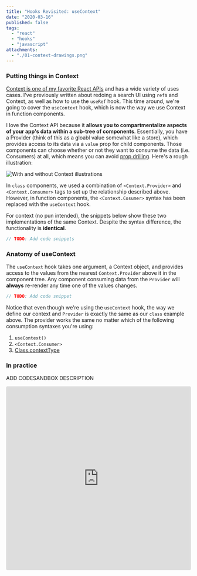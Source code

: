 ```yaml
---
title: "Hooks Revisited: useContext"
date: "2020-03-16"
published: false
tags:
  - "react"
  - "hooks"
  - "javascript"
attachments:
  - "./01-context-drawings.png"
---
```



### Putting things in Context

[Context is one of my favorite React APIs](https://reactjs.org/docs/context.html) and has a wide variety of uses cases. I've previously written about <Link to="2019-10-27-redoing-search">redoing a search UI using `ref`s and Context</Link>, as well as <Link to="/hooks-useref">how to use the `useRef` hook</Link>. This time around, we're going to cover the `useContext` hook, which is now the way we use Context in function components.

I love the Context API because it **allows you to compartmentalize aspects of your app's data within a sub-tree of components**. Essentially, you have a Provider (think of this as a gloabl value somewhat like a store), which provides access to its data via a `value` prop for child components. Those components can choose whether or not they want to consume the data (i.e. Consumers) at all, which means you can avoid [prop drilling](https://kentcdodds.com/blog/prop-drilling). Here's a rough illustration:

![With and without Context illustrations](./01-context-drawings.png)

In `class` components, we used a combination of `<Context.Provider>` and `<Context.Consumer>` tags to set up the relationship described above. However, in function components, the `<Context.Cosumer>` syntax has been replaced with the `useContext` hook.

For context (no pun intended), the snippets below show these two implementations of the same Context. Despite the syntax difference, the functionality is **identical**.

```javascript
// TODO: Add code snippets
```

### Anatomy of useContext

The `useContext` hook takes one argument, a Context object, and provides access to the values from the nearest `Context.Provider` above it in the component tree. Any component consuming data from the `Provider` will **always** re-render any time one of the values changes.

```javascript
// TODO: Add code snippet
```

Notice that even though we're using the `useContext` hook, the way we define our context and `Provider` is exactly the same as our `class` example above. The provider works the same no matter which of the following consumption syntaxes you're using:

1. `useContext()`
2. `<Context.Consumer>`
3. [Class.contextType](https://reactjs.org/docs/context.html#classcontexttype)

### In practice

ADD CODESANDBOX DESCRIPTION

<iframe
  src="https://codesandbox.io/embed/charming-knuth-meepq?fontsize=14&hidenavigation=1&theme=dark"
  style="width:100%; height:500px; border:0; border-radius: 4px; overflow:hidden;"
  title="hooks/useContext"
  allow="geolocation; microphone; camera; midi; vr; accelerometer; gyroscope; payment; ambient-light-sensor; encrypted-media; usb"
  sandbox="allow-modals allow-forms allow-popups allow-scripts allow-same-origin"
></iframe>
